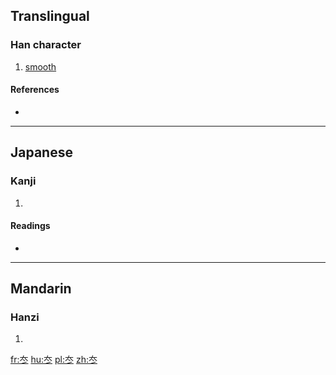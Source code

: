 ==Translingual==

===Han character===
{{Han char|rn=15|rad=冫|as=03|sn=5|four=|canj=大卜 (KY)|ids=⿳[[大]][[丶]]丶}}

# [[smooth]]

====References====
* {{Han ref|kx=0131.230|dkj=01611|dj=0294.140|hdz=10295.050|uh=51AD|ud=20909}}

----

==Japanese==

===Kanji===
{{ja-kanji|grade=|rs=冫03}}

# {{defn|lang=ja|sort=冫03}}

====Readings====
* {{ja-readings|on=[[たい]] (tai), [[たつ]] (tatsu), [[たち]] (tachi)|kun=[[なめらか]] (nameraka)}}

----

==Mandarin==

===Hanzi===
{{cmn-hanzi|pin=[[tái]] ([[tai2]])|wg=t'ai<sup>2</sup>}}

# {{defn|lang=cmn|sort=冫03}}

[[fr:冭]]
[[hu:冭]]
[[pl:冭]]
[[zh:冭]]